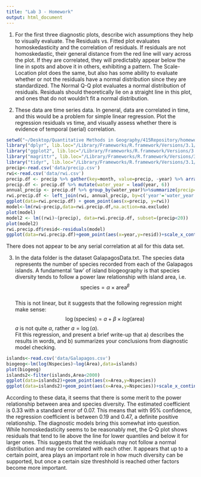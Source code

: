 ```yaml
---
title: "Lab 3 - Homework"
output: html_document
---
```


1. For the first three diagnostic plots, describe wich assumptions they help to visually evaluate.
  The Residuals vs. Fitted plot evaluates homoskedasticity and the correlation of residuals.  If residuals are not homoskedastic, their general distance from the red line will vary across the plot.  If they are correlated, they will predictably appear below the line in spots and above it in others, exhibiting a pattern.  The Scale-Location plot does the same, but also has some ability to evaluate whether or not the residuals have a normal distribution since they are standardized.  The Normal Q-Q plot evaluates a normal distribution of residuals.  Residuals should theoretically lie on a straight line in this plot, and ones that do not wouldn't fit a normal distribution.
  
2. These data are time series data.  In general, data are correlated in time, and this would be a problem for simple linear regression.  Plot the regression residuals vs time, and visually assess whether there is evidence of temporal (serial) correlation.
```r
setwd("~/Desktop/Quantitative Methods in Geography/415Repository/homework3")
library("dplyr", lib.loc="/Library/Frameworks/R.framework/Versions/3.1/Resources/library")
library("ggplot2", lib.loc="/Library/Frameworks/R.framework/Versions/3.1/Resources/library")
library("magrittr", lib.loc="/Library/Frameworks/R.framework/Versions/3.1/Resources/library")
library("tidyr", lib.loc="/Library/Frameworks/R.framework/Versions/3.1/Resources/library")
precip<-read.csv('data/precip.csv')
rwi<-read.csv('data/rwi.csv')
precip.df <- precip %>% gather(key=month, value=precip, -year) %>% arrange(year, month)
precip.df <- precip.df %>% mutate(water_year = lead(year, 6))
annual_precip <- precip.df %>% group_by(water_year)%>%summarize(precip=sum(precip))%>%filter(water_year>1895)
rwi.precip.df <- left_join(rwi, annual_precip, by=c('year'='water_year'))
ggplot(data=rwi.precip.df) + geom_point(aes(x=precip, y=rwi))
model<-lm(rwi~precip,data=rwi.precip.df,na.action=na.exclude)
plot(model)
model2 <- lm((rwi)~(precip), data=rwi.precip.df, subset=(precip<20))
plot(model2)
rwi.precip.df$resid<-residuals(model)
ggplot(data=rwi.precip.df)+geom_point(aes(x=year,y=resid))+scale_x_continuous(limits=c(1890,2010))
```
  There does not appear to be any serial correlation at all for this data set.
  
3. In the data folder is the dataset GalapagosData.txt.  The species data represents the number of species recorded from each of the Galapagos islands. A fundamental 'law' of island biogeography is that species diversity tends to follow a power law relationship with island area, i.e. $$\mbox{species} = \alpha\times{\mbox{area}^\beta}$$  
This is not linear, but it suggests that the following regression might make sense: 
$$\log(\mbox{species}) = a + \beta \times log(\mbox{area})$$
$a$ is not quite $\alpha$, rather $a=\log(\alpha)$.  
Fit this regression, and present a brief write-up that a) describes the results in words, and b) summarizes your conclusions from diagnostic model checking.
```r
islands<-read.csv('data/Galapagos.csv')
biogeog<-lm(log(Nspecies)~log(Area),data=islands)
plot(biogeog)
islands2<-filter(islands,Area<2000)
ggplot(data=islands2)+geom_point(aes(x=Area,y=Nspecies))
ggplot(data=islands2)+geom_point(aes(x=Area,y=Nspecies))+scale_x_continuous(limits=c(0,125))
```
  According to these data, it seems that there is some merit to the power relationship between area and species diversity.  The estimated coefficient is 0.33 with a standard error of 0.07.  This means that with 95% confidence, the regression coefficient is between 0.19 and 0.47, a definite positive relationship.  The diagnostic models bring this somewhat into question.  While homoskedasticity seems to be reasonably met, the Q-Q plot shows residuals that tend to lie above the line for lower quantiles and below it for larger ones.  This suggests that the residuals may not follow a normal distribution and may be correlated with each other.  It appears that up to a certain point, area plays an important role in how much diversity can be supported, but once a certain size threshhold is reached other factors become more important.

